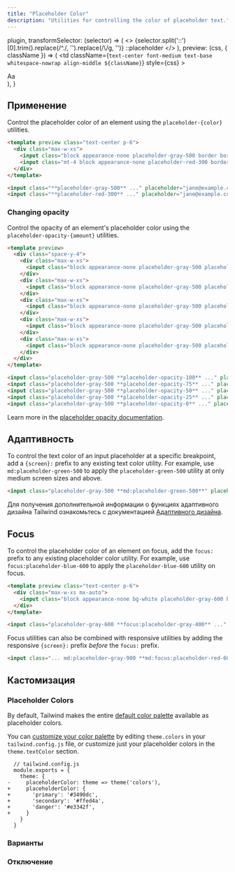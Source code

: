 ```yaml
---
title: "Placeholder Color"
description: "Utilities for controlling the color of placeholder text."
---
```



  plugin,
  transformSelector: (selector) => (
    <>
      {selector.split('::')[0].trim().replace(/^\./, '').replace(/\\/g, '')}
      <span className="text-gray-500">::placeholder</span>
    </>
  ),
  preview: (css, { className }) => (
    <td
      className={`text-center font-medium text-base whitespace-nowrap align-middle ${className}`}
      style={css}
    >
      <div className="w-16 mx-auto">Aa</div>
    </td>
  ),
}

## Применение

Control the placeholder color of an element using the `placeholder-{color}` utilities.

```html emerald
<template preview class="text-center p-6">
  <div class="max-w-xs">
    <input class="block appearance-none placeholder-gray-500 border border-emerald-400 rounded-md w-full py-3 px-4 text-gray-700 leading-5 focus:outline-none focus:ring-2 focus:ring-emerald-200" placeholder="jane@example.com">
    <input class="mt-4 block appearance-none placeholder-red-300 border border-red-400 rounded-md w-full py-3 px-4 text-gray-700 leading-5 focus:outline-none focus:ring-2 focus:ring-red-200" placeholder="jane@example.com">
  </div>
</template>

<input class="**placeholder-gray-500** ..." placeholder="jane@example.com">
<input class="**placeholder-red-300** ..." placeholder="jane@example.com">
```

### Changing opacity

Control the opacity of an element's placeholder color using the `placeholder-opacity-{amount}` utilities.

```html lightBlue
<template preview>
  <div class="space-y-4">
    <div class="max-w-xs">
      <input class="block appearance-none placeholder-gray-500 placeholder-opacity-100 border border-light-blue-400 rounded-md w-full py-3 px-4 text-gray-700 leading-5 focus:outline-none focus:ring-2 focus:ring-light-blue-300" placeholder="jane@example.com">
    </div>
    <div class="max-w-xs">
      <input class="block appearance-none placeholder-gray-500 placeholder-opacity-75 border border-light-blue-400 rounded-md w-full py-3 px-4 text-gray-700 leading-5 focus:outline-none focus:ring-2 focus:ring-light-blue-300" placeholder="jane@example.com">
    </div>
    <div class="max-w-xs">
      <input class="block appearance-none placeholder-gray-500 placeholder-opacity-50 border border-light-blue-400 rounded-md w-full py-3 px-4 text-gray-700 leading-5 focus:outline-none focus:ring-2 focus:ring-light-blue-300" placeholder="jane@example.com">
    </div>
    <div class="max-w-xs">
      <input class="block appearance-none placeholder-gray-500 placeholder-opacity-25 border border-light-blue-400 rounded-md w-full py-3 px-4 text-gray-700 leading-5 focus:outline-none focus:ring-2 focus:ring-light-blue-300" placeholder="jane@example.com">
    </div>
    <div class="max-w-xs">
      <input class="block appearance-none placeholder-gray-500 placeholder-opacity-0 border border-light-blue-400 rounded-md w-full py-3 px-4 text-gray-700 leading-5 focus:outline-none focus:ring-2 focus:ring-light-blue-300" placeholder="jane@example.com">
    </div>
  </div>
</template>

<input class="placeholder-gray-500 **placeholder-opacity-100** ..." placeholder="jane@example.com">
<input class="placeholder-gray-500 **placeholder-opacity-75** ..." placeholder="jane@example.com">
<input class="placeholder-gray-500 **placeholder-opacity-50** ..." placeholder="jane@example.com">
<input class="placeholder-gray-500 **placeholder-opacity-25** ..." placeholder="jane@example.com">
<input class="placeholder-gray-500 **placeholder-opacity-0** ..." placeholder="jane@example.com">
```

Learn more in the [placeholder opacity documentation](/docs/placeholder-opacity).

## Адаптивность

To control the text color of an input placeholder at a specific breakpoint, add a `{screen}:` prefix to any existing text color utility. For example, use `md:placeholder-green-500` to apply the `placeholder-green-500` utility at only medium screen sizes and above.

```html
<input class="placeholder-gray-500 **md:placeholder-green-500**" placeholder="jane@example.com">
```

Для получения дополнительной информации о функциях адаптивного дизайна Tailwind ознакомьтесь с документацией [Адаптивного дизайна](/docs/responsive-design).

## Focus

To control the placeholder color of an element on focus, add the `focus:` prefix to any existing placeholder color utility. For example, use `focus:placeholder-blue-600` to apply the `placeholder-blue-600` utility on focus.

```html indigo
<template preview class="text-center p-6">
  <div class="max-w-xs mx-auto">
    <input class="block appearance-none bg-white placeholder-gray-600 border border-indigo-200 rounded w-full py-3 px-4 text-gray-700 leading-5 focus:outline-none focus:border-indigo-400 focus:placeholder-gray-400 focus:ring-2 focus:ring-indigo-200" placeholder="jane@example.com">
  </div>
</template>

<input class="placeholder-gray-600 **focus:placeholder-gray-400** ..." placeholder="jane@example.com">
```

Focus utilities can also be combined with responsive utilities by adding the responsive `{screen}:` prefix *before* the `focus:` prefix.

```html
<input class="... md:placeholder-gray-900 **md:focus:placeholder-red-600** ...">
```

## Кастомизация

### Placeholder Colors

By default, Tailwind makes the entire [default color palette](/docs/customizing-colors#default-color-palette) available as placeholder colors.

You can [customize your color palette](/docs/colors#customizing) by editing `theme.colors` in your `tailwind.config.js` file, or customize just your placeholder colors in the `theme.textColor` section.

```diff-js
  // tailwind.config.js
  module.exports = {
    theme: {
-     placeholderColor: theme => theme('colors'),
+     placeholderColor: {
+       'primary': '#3490dc',
+       'secondary': '#ffed4a',
+       'danger': '#e3342f',
+     }
    }
  }
```

### Варианты

<Variants plugin="placeholderColor" />

### Отключение

<Disabling plugin="placeholderColor" />
